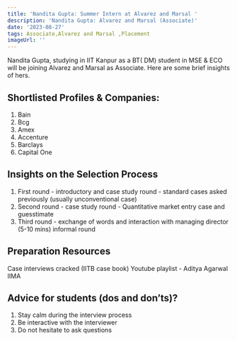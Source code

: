 ```yaml
---
title: 'Nandita Gupta: Summer Intern at Alvarez and Marsal '
description: 'Nandita Gupta: Alvarez and Marsal (Associate)'
date: '2023-08-27'
tags: Associate,Alvarez and Marsal ,Placement
imageUrl: ''
---
```


Nandita Gupta, studying in IIT Kanpur as a BT( DM) student in MSE & ECO will be joining Alvarez and Marsal  as Associate. Here are some brief insights of hers.

## Shortlisted Profiles & Companies:
1. Bain
2. Bcg
3. Amex
4. Accenture
5. Barclays
6. Capital One

## Insights on the Selection Process
1. First round - introductory and case study round - standard cases asked previously
(usually unconventional case)
2. Second round - case study round - Quantitative market entry case and guesstimate
3. Third round - exchange of words and interaction with managing director (5-10 mins)
informal round

##  Preparation Resources
Case interviews cracked (IITB case book)
Youtube playlist - Aditya Agarwal IIMA

## Advice for students (dos and don’ts)? 
1. Stay calm during the interview process
2. Be interactive with the interviewer
3. Do not hesitate to ask questions

